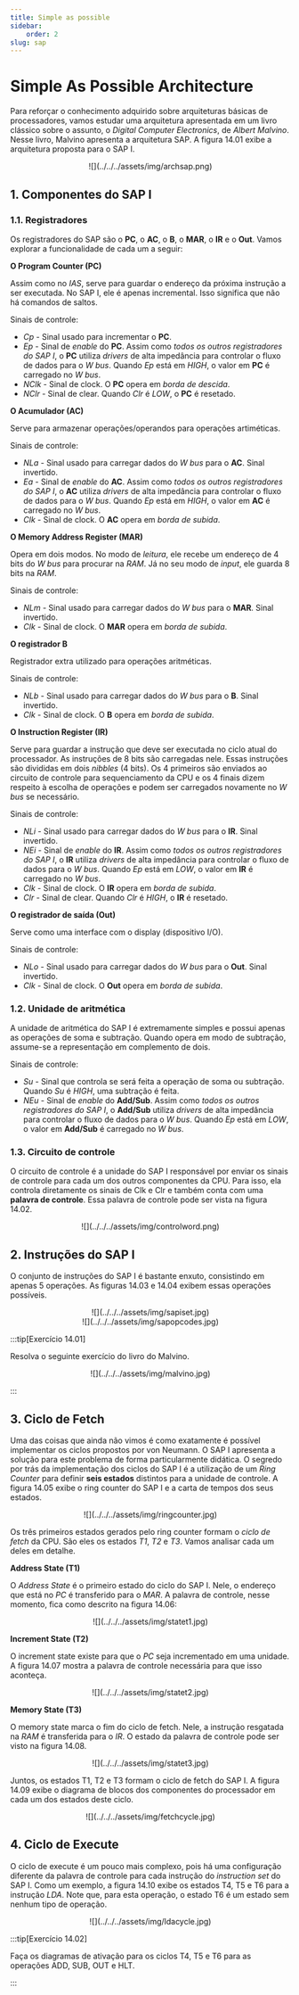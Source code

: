 ```yaml
---
title: Simple as possible
sidebar:
    order: 2
slug: sap
---
```


# Simple As Possible Architecture

Para reforçar o conhecimento adquirido sobre arquiteturas básicas de
processadores, vamos estudar uma arquitetura apresentada em um livro clássico
sobre o assunto, o *Digital Computer Electronics*, de *Albert Malvino*. Nesse
livro, Malvino apresenta a arquitetura SAP. A figura 14.01 exibe a arquitetura
proposta para o SAP I.

<center>![](../../../assets/img/archsap.png)</center>

## 1. Componentes do SAP I

### 1.1. Registradores

Os registradores do SAP são o **PC**, o **AC**, o **B**, o **MAR**, o **IR** e
o **Out**. Vamos explorar a funcionalidade de cada um a seguir:

**O Program Counter (PC)**

Assim como no *IAS*, serve para guardar o endereço da próxima instrução a ser
executada. No SAP I, ele é apenas incremental. Isso significa que não há
comandos de saltos.

Sinais de controle:

* *Cp* - Sinal usado para incrementar o **PC**.
* *Ep* - Sinal de *enable* do **PC**. Assim como *todos os outros
  registradores do SAP I*, o **PC** utiliza *drivers* de alta impedância para
  controlar o fluxo de dados para o *W bus*. Quando *Ep* está em *HIGH*, o
  valor em **PC** é carregado no *W bus*.
* *NClk* - Sinal de clock. O **PC** opera em *borda de descida*.
* *NClr* - Sinal de clear. Quando *Clr* é *LOW*, o **PC** é resetado.

**O Acumulador (AC)**

Serve para armazenar operações/operandos para operações artiméticas.

Sinais de controle:

* *NLa* - Sinal usado para carregar dados do *W bus* para o **AC**. Sinal
  invertido.
* *Ea* - Sinal de *enable* do **AC**. Assim como *todos os outros
  registradores do SAP I*, o **AC** utiliza *drivers* de alta impedância para
  controlar o fluxo de dados para o *W bus*. Quando *Ep* está em *HIGH*, o
  valor em **AC** é carregado no *W bus*.
* *Clk* - Sinal de clock. O **AC** opera em *borda de subida*.

**O Memory Address Register (MAR)**

Opera em dois modos. No modo de *leitura*, ele recebe um endereço de 4 bits do
*W bus* para procurar na *RAM*. Já no seu modo de *input*, ele guarda 8 bits na
*RAM*.

Sinais de controle:

* *NLm* - Sinal usado para carregar dados do *W bus* para o **MAR**. Sinal
  invertido.
* *Clk* - Sinal de clock. O **MAR** opera em *borda de subida*.

**O registrador B**

Registrador extra utilizado para operações aritméticas.

Sinais de controle:

* *NLb* - Sinal usado para carregar dados do *W bus* para o **B**. Sinal
  invertido.
* *Clk* - Sinal de clock. O **B** opera em *borda de subida*.

**O Instruction Register (IR)**

Serve para guardar a instrução que deve ser executada no ciclo atual do
processador. As instruções de 8 bits são carregadas nele. Essas instruções são
divididas em dois *nibbles* (4 bits). Os 4 primeiros são enviados ao circuito
de controle para sequenciamento da CPU e os 4 finais dizem respeito à escolha
de operações e podem ser carregados novamente no *W bus* se necessário.

Sinais de controle:

* *NLi* - Sinal usado para carregar dados do *W bus* para o **IR**. Sinal
  invertido.
* *NEi* - Sinal de *enable* do **IR**. Assim como *todos os outros
  registradores do SAP I*, o **IR** utiliza *drivers* de alta impedância para
  controlar o fluxo de dados para o *W bus*. Quando *Ep* está em *LOW*, o
  valor em **IR** é carregado no *W bus*.
* *Clk* - Sinal de clock. O **IR** opera em *borda de subida*.
* *Clr* - Sinal de clear. Quando *Clr* é *HIGH*, o **IR** é resetado.

**O registrador de saída (Out)**

Serve como uma interface com o display (dispositivo I/O).

Sinais de controle:

* *NLo* - Sinal usado para carregar dados do *W bus* para o **Out**. Sinal
  invertido.
* *Clk* - Sinal de clock. O **Out** opera em *borda de subida*.

### 1.2. Unidade de aritmética

A unidade de aritmética do SAP I é extremamente simples e possui apenas as
operações de soma e subtração. Quando opera em modo de subtração, assume-se a
representação em complemento de dois.

Sinais de controle:

* *Su* - Sinal que controla se será feita a operação de soma ou subtração.
  Quando *Su* é *HIGH*, uma subtração é feita.
* *NEu* - Sinal de *enable* do **Add/Sub**. Assim como *todos os outros
  registradores do SAP I*, o **Add/Sub** utiliza *drivers* de alta impedância
  para controlar o fluxo de dados para o *W bus*. Quando *Ep* está em *LOW*, o
  valor em **Add/Sub** é carregado no *W bus*.

### 1.3. Circuito de controle

O circuito de controle é a unidade do SAP I responsável por enviar os sinais de
controle para cada um dos outros componentes da CPU. Para isso, ela controla
diretamente os sinais de Clk e Clr e também conta com uma **palavra de
controle**. Essa palavra de controle pode ser vista na figura 14.02.

<center>![](../../../assets/img/controlword.png)</center>

## 2. Instruções do SAP I

O conjunto de instruções do SAP I é bastante enxuto, consistindo em apenas 5
operações. As figuras 14.03 e 14.04 exibem essas operações possíveis.

<center>![](../../../assets/img/sapiset.jpg)</center>

<center>![](../../../assets/img/sapopcodes.jpg)</center>

:::tip[Exercício 14.01]

Resolva o seguinte exercício do livro do Malvino.

<center>![](../../../assets/img/malvino.jpg)</center>

:::

## 3. Ciclo de Fetch

Uma das coisas que ainda não vimos é como exatamente é possível implementar os
ciclos propostos por von Neumann. O SAP I apresenta a solução para este
problema de forma particularmente didática. O segredo por trás da implementação
dos ciclos do SAP I é a utilização de um *Ring Counter* para definir **seis
estados** distintos para a unidade de controle. A figura 14.05 exibe o ring
counter do SAP I e a carta de tempos dos seus estados.

<center>![](../../../assets/img/ringcounter.jpg)</center>

Os três primeiros estados gerados pelo ring counter formam o *ciclo de fetch*
da CPU. São eles os estados *T1*, *T2* e *T3*. Vamos analisar cada um deles em
detalhe.

**Address State (T1)**

O *Address State* é o primeiro estado do ciclo do SAP I. Nele, o endereço que
está no *PC* é transferido para o *MAR*. A palavra de controle, nesse momento,
fica como descrito na figura 14.06:

<center>![](../../../assets/img/statet1.jpg)</center>


**Increment State (T2)**

O increment state existe para que o *PC* seja incrementado em uma unidade. A
figura 14.07 mostra a palavra de controle necessária para que isso aconteça.

<center>![](../../../assets/img/statet2.jpg)</center>

**Memory State (T3)**

O memory state marca o fim do ciclo de fetch. Nele, a instrução resgatada na
*RAM* é transferida para o *IR*. O estado da palavra de controle pode ser visto
na figura 14.08.

<center>![](../../../assets/img/statet3.jpg)</center>

Juntos, os estados T1, T2 e T3 formam o ciclo de fetch do SAP I. A figura 14.09
exibe o diagrama de blocos dos componentes do processador em cada um dos
estados deste ciclo.

<center>![](../../../assets/img/fetchcycle.jpg)</center>

## 4. Ciclo de Execute

O ciclo de execute é um pouco mais complexo, pois há uma configuração diferente
da palavra de controle para cada instrução do *instruction set* do SAP I. Como
um exemplo, a figura 14.10 exibe os estados T4, T5 e T6 para a instrução *LDA*.
Note que, para esta operação, o estado T6 é um estado sem nenhum tipo de
operação.

<center>![](../../../assets/img/ldacycle.jpg)</center>

:::tip[Exercício 14.02]

Faça os diagramas de ativação para os ciclos T4, T5 e T6 para as operações ADD,
SUB, OUT e HLT.

:::

